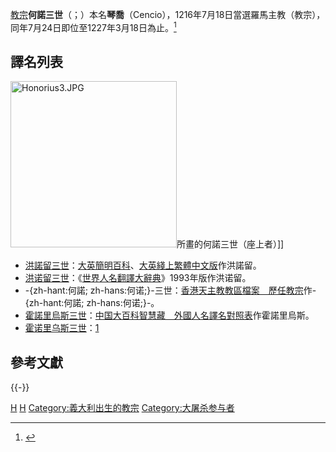 {{Multiple issues|
{{Refimprove|time=2019-11-10T18:38:55+00:00}}
{{Expand language|en|time=2019-11-10T18:38:55+00:00}}
}}
{{noteTA
|T=zh-hant:和諾理三世; zh-hans:和诺理三世; zh-hk:何諾三世;
|1=zh-hant:和諾理; zh-hans:和诺理; zh-hk:何諾;
|2=zh-hant:依諾增爵; zh-hans:依诺增爵; zh-hk:諾森; zh-cn:意诺增爵;
}}

{{Infobox Christian leader
|type             = Pope
| honorific-prefix = 教宗
| name=何諾三世<br>Honorius PP. III
|image=[[File:Interior_of_Santi_Giovanni_e_Paolo_(Venice)_-_Honorius_III_by_Leandro_Bassano.jpg|250px]]
|title = [[羅馬主教|羅馬主教]]
|birth_name=Cencio
|elected = 1216年7月18日
|term_start=1216年7月24日
|term_end=1227年3月18日（在位{{Age in years and days|1216|07|24|1227|03|18|age=no}}）
|predecessor=[[教宗諾森三世|教宗諾森三世]]
|successor=[[教宗額我略九世|教宗額我略九世]]
|birth_date=1148年
|birth_place= [[教宗国|教宗国]][[罗马市|罗马]] 
|death_date=1227年3月18日
|death_place=教宗国罗马
|coat_of_arms = C_o_a_Onorio_IV.svg
|other=何諾
}}
{{Infobox popestyles
|dipstyle = 教宗閣下
|offstyle = 教宗閣下
|relstyle = 聖父
|deathstyle = （無）
}}

[[教宗|教宗]]'''何諾三世'''（{{lang-la|Honorius PP. III}}；{{bd|1148年||1227年|3月18日|catIdx=H}}）本名'''琴喬'''（Cencio），1216年7月18日當選羅馬主教（教宗），同年7月24日即位至1227年3月18日為止。<ref>{{cite web |title=Pontiffs |url=https://w2.vatican.va/content/vatican/en/holy-father.index.html |publisher=Holy See |accessdate=2019-09-09 |archiveurl=https://web.archive.org/web/20190909162143/https://w2.vatican.va/content/vatican/en/holy-father.index.html |archivedate=2019-09-09 |language=en |dead-url=no }}</ref>

== 譯名列表 ==
[[File:Honorius3.JPG|266px]]所畫的何諾三世（座上者）]]
*[[洪諾留三世|洪諾留三世]]：[http://wordpedia.britannica.com/concise/quicksearch.aspx?keyword=honorius&mode=1 大英簡明百科]{{dead link|date=2017年11月 |bot=InternetArchiveBot |fix-attempted=yes }}、[http://tw.britannica.com/MiniSite/Article/id00028770.html 大英綫上繁體中文版]{{dead link|date=2017年11月 |bot=InternetArchiveBot |fix-attempted=yes }}作洪諾留。
*[[洪诺留三世|洪诺留三世]]：《[[世界人名翻譯大辭典|世界人名翻譯大辭典]]》1993年版作洪诺留。
*-{zh-hant:何諾; zh-hans:何诺;}-三世：[https://web.archive.org/web/20051023073732/http://archives.catholic.org.hk/popes/index.htm 香港天主教教區檔案　歷任教宗]作-{zh-hant:何諾; zh-hans:何诺;}-。
*[[霍諾里烏斯三世|霍諾里烏斯三世]]：[https://archive.is/20050112031137/http://140.128.103.1/web/Content.asp?History=C2&Query=9 中国大百科智慧藏　外國人名譯名對照表]作霍諾里烏斯。
*[[霍诺里乌斯三世|霍诺里乌斯三世]]：[http://prologue.orthodox.cn/terms/name.htm] {{Wayback|url=http://prologue.orthodox.cn/terms/name.htm |date=20060710012323 }}
<!--- 在此等來源未證實正確之前，請不要將以下譯名放進條目內。
*[[霍諾留斯三世|霍諾留斯三世]]、[[霍诺留斯三世|霍诺留斯三世]]：[http://www.geocities.com/Tokyo/Lights/6885/barnabas.htm]、[http://www.norislam.com/readarticle/htm/50/2005_11_15_3448.html]、[http://chinahasan.com/jmsh%20bnmfy.htm]、
--->

== 參考文獻 ==
{{Reflist}}

{{-}}
{{教宗|[[諾森三世|諾森三世]]|[[額我略九世|額我略九世]]|1216年7月24日－1227年3月18日}}
{{Popes}}

{{Authority control}}

[[Category:教宗|H]]
[[Category:羅馬人|H]]
[[Category:義大利出生的教宗|Category:義大利出生的教宗]]
[[Category:大屠杀参与者|Category:大屠杀参与者]]